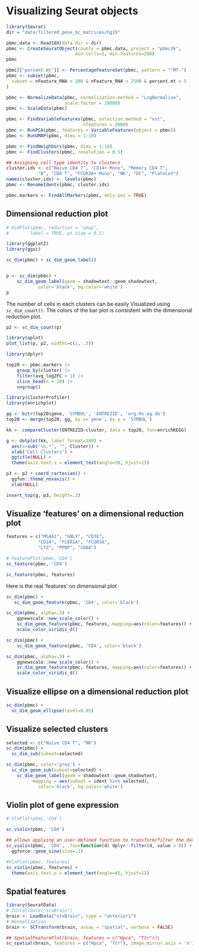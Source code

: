 
# Visualizing Seurat objects


```r
library(Seurat)
dir = "data/filtered_gene_bc_matrices/hg19"

pbmc.data <- Read10X(data.dir = dir)
pbmc <- CreateSeuratObject(counts = pbmc.data, project = "pbmc3k", 
                          min.cells=3, min.features=200)
pbmc
```

```r
pbmc[["percent.mt"]] <- PercentageFeatureSet(pbmc, pattern = "^MT-")
pbmc <- subset(pbmc,
  subset = nFeature_RNA > 200 & nFeature_RNA < 2500 & percent.mt < 5
)
```

```r
pbmc <- NormalizeData(pbmc, normalization.method = "LogNormalize",
                      scale.factor = 10000)
pbmc <- ScaleData(pbmc)
```

```r
pbmc <- FindVariableFeatures(pbmc, selection.method = "vst",
                             nfeatures = 2000)
pbmc <- RunPCA(pbmc, features = VariableFeatures(object = pbmc))
pbmc <- RunUMAP(pbmc, dims = 1:10)
```

```r
pbmc <- FindNeighbors(pbmc, dims = 1:10)
pbmc <- FindClusters(pbmc, resolution = 0.5)

## Assigning cell type identity to clusters
cluster.ids <- c("Naive CD4 T", "CD14+ Mono", "Memory CD4 T", 
            "B", "CD8 T", "FCGR3A+ Mono", "NK", "DC", "Platelet")
names(cluster.ids) <- levels(pbmc)
pbmc <- RenameIdents(pbmc, cluster.ids)
```

```r
pbmc.markers <- FindAllMarkers(pbmc, only.pos = TRUE)
```


## Dimensional reduction plot

```r
# DimPlot(pbmc, reduction = "umap",
#        label = TRUE, pt.size = 0.5) 

library(ggplot2)
library(ggsc)

sc_dim(pbmc) + sc_dim_geom_label()


p <- sc_dim(pbmc) + 
    sc_dim_geom_label(geom = shadowtext::geom_shadowtext, 
            color='black', bg.color='white')
p
```


The number of cells in each clusters can be easily Visualized using `sc_dim_count()`. The colors of the bar plot is consistent with the dimensional reduction plot.

```r
p2 <- sc_dim_count(p)

library(aplot)
plot_list(p, p2, widths=c(1, .5))
```


```r
library(dplyr)

top20 <- pbmc.markers |>
    group_by(cluster) |>
    filter(avg_log2FC > 1) |>
    slice_head(n = 20) |>
    ungroup()

library(clusterProfiler)
library(enrichplot)

gg <- bitr(top20$gene, 'SYMBOL', 'ENTREZID', 'org.Hs.eg.db') 
top20 <- merge(top20, gg, by.x='gene', by.y = 'SYMBOL')

kk <- compareCluster(ENTREZID~cluster, data = top20, fun=enrichKEGG)
```

```r
g <- dotplot(kk, label_format=100) + 
  aes(x=sub("\n.*", "", Cluster)) + 
  xlab("Cell Clusters") +
  ggtitle(NULL) +
  theme(axis.text.x = element_text(angle=30, hjust=1))

p3 <- p2 + coord_cartesian() + 
  ggfun::theme_noxaxis() + 
  xlab(NULL) 

insert_top(g, p3, height=.2)
```


## Visualize 'features' on a dimensional reduction plot

```r
features = c("MS4A1", "GNLY", "CD3E", 
            "CD14", "FCER1A", "FCGR3A", 
            "LYZ", "PPBP", "CD8A")

# FeaturePlot(pbmc,'CD4')
sc_feature(pbmc, 'CD4')
```


```r
sc_feature(pbmc, features)
```


Here is the real 'features' on dimensional plot


```r
sc_dim(pbmc) + 
   sc_dim_geom_feature(pbmc, 'CD4', color='black')

sc_dim(pbmc, alpha=.3) + 
    ggnewscale::new_scale_color() + 
    sc_dim_geom_feature(pbmc, features, mapping=aes(color=features)) +
    scale_color_viridis_d()

sc_dim(pbmc) +
    sc_dim_geom_feature(pbmc, 'CD4', color='black')

sc_dim(pbmc, alpha=.3) +
    ggnewscale::new_scale_color() +
    sc_dim_geom_feature(pbmc, features, mapping=aes(color=features)) +
    scale_color_viridis_d()
```

## Visualize ellipse on a dimensional reduction plot

```r
sc_dim(pbmc) +
  sc_dim_geom_ellipse(level=0.95)
```

## Visualize selected clusters 

```r
selected <- c("Naive CD4 T", "NK")
sc_dim(pbmc) + 
  sc_dim_sub(subset=selected)
```

```r
sc_dim(pbmc, color='grey') + 
  sc_dim_geom_sub(subset=selected) + 
    sc_dim_geom_label(geom = shadowtext::geom_shadowtext, 
          mapping = aes(subset = ident %in% selected),
            color='black', bg.color='white')
```

<!-- 
## Dot plot

``` r eval=FALSE
DotPlot(pbmc, features = c("MS4A1", "GNLY", "CD3E", 
                           "CD14", "FCER1A", "FCGR3A", 
                           "LYZ", "PPBP", "CD8A"),
        group.by = 'seurat_clusters')
```        

-->


## Violin plot of gene expression

```r
# VlnPlot(pbmc,'CD4')

sc_violin(pbmc, 'CD4')

## allows applying an user-defined function to transform/filter the data
sc_violin(pbmc, 'CD4', .fun=function(d) dplyr::filter(d, value > 0)) +
  ggforce::geom_sina(size=.1)
```

```r
#VlnPlot(pbmc, features)
sc_violin(pbmc, features) + 
  theme(axis.text.x = element_text(angle=45, hjust=1))
```



## Spatial features

```r
library(SeuratData)
# InstallData("stxBrain")
brain <- LoadData("stxBrain", type = "anterior1")
# Normalization 
brain <- SCTransform(brain, assay = "Spatial", verbose = FALSE)

## SpatialFeaturePlot(brain, features = c("Hpca", "Ttr"))\
sc_spatial(brain, features = c("Hpca", "Ttr"), image.mirror.axis = 'v')
```

